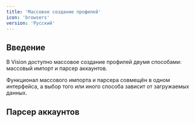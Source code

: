 ```yaml
---
title: 'Массовое создание профилей'
icon: 'browsers'
version: 'Русский'
---
```


## Введение

В Vision доступно массовое создание профилей двумя способами: массовый импорт и парсер аккаунтов.

Функционал массового импорта и парсера совмещён в одном интерфейса, а выбор того или иного способа зависит от загружаемых данных.



## Парсер аккаунтов

